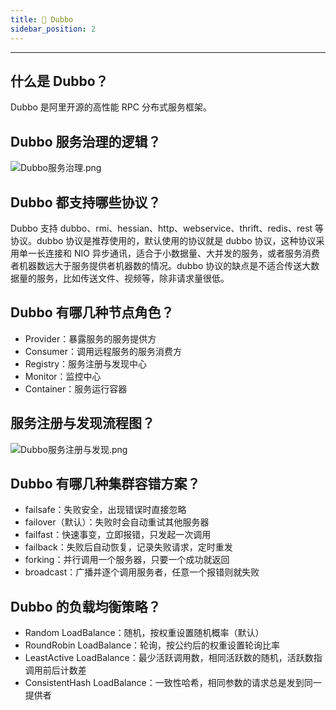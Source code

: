 ```yaml
---
title: 🍁 Dubbo
sidebar_position: 2
---
```


----

## 什么是 Dubbo？

Dubbo 是阿里开源的高性能 RPC 分布式服务框架。

## Dubbo 服务治理的逻辑？

![Dubbo服务治理.png](https://i.loli.net/2021/07/31/bGE1WX8RKnsVrk9.png)

## Dubbo 都支持哪些协议？

Dubbo 支持 dubbo、rmi、hessian、http、webservice、thrift、redis、rest 等协议。dubbo 协议是推荐使用的，默认使用的协议就是 dubbo 协议，这种协议采用单一长连接和 NIO 异步通讯，适合于小数据量、大并发的服务，或者服务消费者机器数远大于服务提供者机器数的情况。dubbo 协议的缺点是不适合传送大数据量的服务，比如传送文件、视频等，除非请求量很低。

## Dubbo 有哪几种节点角色？

- Provider：暴露服务的服务提供方
- Consumer：调用远程服务的服务消费方
- Registry：服务注册与发现中心
- Monitor：监控中心
- Container：服务运行容器

## 服务注册与发现流程图？

![Dubbo服务注册与发现.png](https://i.loli.net/2021/07/31/Tql5AeNrvS92MYo.png)

## Dubbo 有哪几种集群容错方案？

- failsafe：失败安全，出现错误时直接忽略
- failover（默认）：失败时会自动重试其他服务器
- failfast：快速事变，立即报错，只发起一次调用
- failback：失败后自动恢复，记录失败请求，定时重发
- forking：并行调用一个服务器，只要一个成功就返回
- broadcast：广播并逐个调用服务者，任意一个报错则就失败

## Dubbo 的负载均衡策略？

- Random LoadBalance：随机，按权重设置随机概率（默认）
- RoundRobin LoadBalance：轮询，按公约后的权重设置轮询比率
- LeastActive LoadBalance：最少活跃调用数，相同活跃数的随机，活跃数指调用前后计数差
- ConsistentHash LoadBalance：一致性哈希，相同参数的请求总是发到同一提供者
